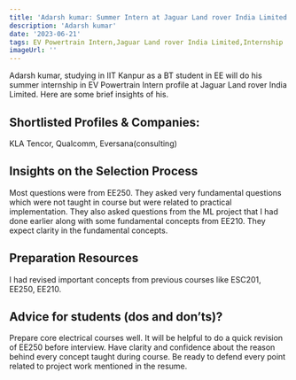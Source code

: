 ---
title: 'Adarsh kumar: Summer Intern at Jaguar Land rover India Limited'
description: 'Adarsh kumar'
date: '2023-06-21'
tags: EV Powertrain Intern,Jaguar Land rover India Limited,Internship
imageUrl: ''
---

Adarsh kumar, studying in IIT Kanpur as a BT student in EE will do
his summer internship in EV Powertrain Intern profile at Jaguar Land rover India Limited. Here are some brief
insights of his.

## Shortlisted Profiles & Companies:
KLA Tencor, Qualcomm, Eversana(consulting)

## Insights on the Selection Process
Most questions were from EE250. They asked very fundamental questions which were not taught in course but were related to practical implementation. They also asked questions from the ML project that I had done earlier along with some fundamental concepts from
EE210.
They expect clarity in the fundamental concepts.

##  Preparation Resources
I had revised important concepts from previous courses like ESC201, EE250, EE210.

## Advice for students (dos and don’ts)? 
Prepare core electrical courses well. It will be helpful to do a quick revision of EE250 before interview. Have clarity and confidence about the reason behind every concept taught during course. Be ready to defend every point related to project work mentioned in the resume.

